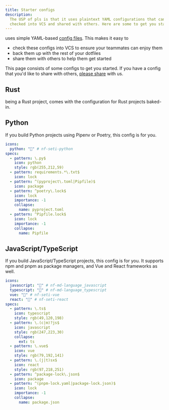 ```yaml
---
title: Starter configs
description:
  The USP of pls is that it uses plaintext YAML configurations that can be
  checked into VCS and shared with others. Here are some to get you started.
---
```


<Pls /> uses simple YAML-based [config files](/reference/conf/). This makes it
easy to

- check these configs into VCS to ensure your teammates can enjoy them
- back them up with the rest of your dotfiles
- share them with others to help them get started

This page consists of some configs to get you started. If you have a config that
you'd like to share with others, [please share](/guides/contribute/) with us.

## Rust

<Pls /> being a Rust project, comes with the configuration for Rust projects
baked-in.

## Python

If you build Python projects using Pipenv or Poetry, this config is for you.

```yaml
icons:
  python: "" # nf-seti-python
specs:
  - pattern: \.py$
    icon: python
    style: rgb(255,212,59)
  - pattern: requirements.*\.txt$
    icon: lock
  - pattern: ^(pyproject\.toml|Pipfile)$
    icon: package
  - pattern: ^poetry\.lock$
    icon: lock
    importance: -1
    collapse:
      name: pyproject.toml
  - pattern: ^Pipfile.lock$
    icon: lock
    importance: -1
    collapse:
      name: Pipfile
```

## JavaScript/TypeScript

If you build JavaScript/TypeScript projects, this config is for you. It supports
npm and pnpm as package managers, and Vue and React frameworks as well.

```yaml
icons:
  javascript: "󰌞" # nf-md-language_javascript
  typescript: "󰛦" # nf-md-language_typescript
  vue: "" # nf-seti-vue
  react: "" # nf-seti-react
specs:
  - pattern: \.ts$
    icon: typescript
    style: rgb(49,120,198)
  - pattern: \.(c|m)?js$
    icon: javascript
    style: rgb(247,223,30)
    collapse:
      ext: ts
  - pattern: \.vue$
    icon: vue
    style: rgb(79,192,141)
  - pattern: \.(j|t)sx$
    icon: react
    style: rgb(97,218,251)
  - pattern: ^package-lock\.json$
    icon: package
  - pattern: ^(pnpm-lock.yaml|package-lock.json)$
    icon: lock
    importance: -1
    collapse:
      name: package.json
```

